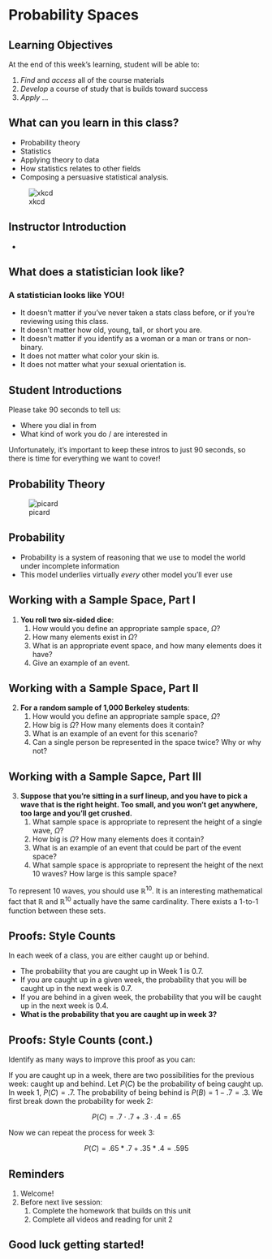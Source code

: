 # Probability Spaces

## Learning Objectives 

At the end of this week's learning, student will be able to: 

1. *Find* and *access* all of the course materials
2. *Develop* a course of study that is builds toward success
3. *Apply* ... 

## What can you learn in this class? 

- Probability theory
- Statistics
- Applying theory to data
- How statistics relates to other fields
- Composing a persuasive statistical analysis. 

![xkcd](./images/mathematical_symbol_fight.png)


## Instructor Introduction 

- 

## What does a statistician look like?

### A statistician looks like YOU!

- It doesn't matter if you've never taken a stats class before, or if you're reviewing using this class. 
- It doesn't matter how old, young, tall, or short you are.
- It doesn't matter if you identify as a woman or a man or trans or non-binary.
- It does not matter what color your skin is.
- It does not matter what your sexual orientation is.

## Student Introductions

Please take 90 seconds to tell us:

- Where you dial in from
- What kind of work you do / are interested in

::: notes
Unfortunately, it's important to keep these intros to just 90 seconds, so there is time for everything we want to cover! 
:::


## Probability Theory

![picard](./images/picard.jpg)

## Probability 
- Probability is a system of reasoning that we use to model the world under incomplete information
- This model underlies virtually *every* other model you'll ever use

## Working with a Sample Space, Part I

1. **You roll two six-sided dice**: 
    1. How would you define an appropriate sample space, $\Omega$? 
    2. How many elements exist in $\Omega$? 
    3. What is an appropriate event space, and how many elements does it have?
    4. Give an example of an event.

## Working with a Sample Space, Part II

2. **For a random sample of 1,000 Berkeley students**:   
    1. How would you define an appropriate sample space, $\Omega$? 
    2. How big is $\Omega$? How many elements does it contain? 
    3. What is an example of an event for this scenario?
    4. Can a single person be represented in the space twice? Why or why not? 
    
## Working with a Sample Sapce, Part III

3. **Suppose that you're sitting in a surf lineup, and you have to pick a wave that is the right height. Too small, and you won't get anywhere, too large and you'll get crushed.** 
    1. What sample space is appropriate to represent the height of a single wave, $\Omega$? 
    2. How big is $\Omega$? How many elements does it contain? 
    3. What is an example of an event that could be part of the event space?
    4. What sample space is appropriate to represent the height of the next 10 waves?  How large is this sample space?
    
::: notes
To represent 10 waves, you should use $\mathbb{R}^{10}$.  It is an interesting mathematical fact that $\mathbb{R}$ and $\mathbb{R}^{10}$ actually have the same cardinality.  There exists a 1-to-1 function between these sets.
:::
    
    
## Proofs: Style Counts

In each week of a class, you are either caught up or behind.

- The probability that you are caught up in Week 1 is 0.7. 
- If you are caught up in a given week, the probability that you will be caught up in the next week is 0.7. 
- If you are behind in a given week, the probability that you will be caught up in the next week is 0.4. 
- **What is the probability that you are caught up in week 3?**

## Proofs: Style Counts (cont.)

Identify as many ways to improve this proof as you can:

If you are caught up in a week, there are two possibilities for the previous week: caught up and behind.  Let $P(C)$ be the probability of being caught up.  In week 1, $P(C) = .7$.  The probability of being behind is $P(B) = 1 - .7 = .3$.  We first break down the probability for week 2:

$$P(C) = .7 \cdot .7 + .3 \cdot .4 = .65$$

Now we can repeat the process for week 3:

$$P(C) = .65 * .7 + .35 * .4 = .595$$

## Reminders

1. Welcome! 
2. Before next live session: 
    1. Complete the homework that builds on this unit
    2. Complete all videos and reading for unit 2

## Good luck getting started!
